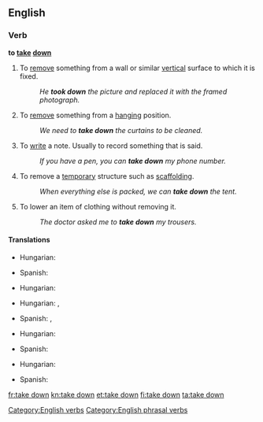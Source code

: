 ==English==

===Verb===

'''to [[take]] [[down]]'''

#To [[remove]] something from a wall or similar [[vertical]] surface to which it is fixed.
#:''He '''took down''' the picture and replaced it with the framed photograph.''
#To [[remove]] something from a [[hanging]] position.
#:''We need to '''take down''' the curtains to be cleaned.''
#To [[write]] a note. Usually to record something that is said.
#:''If you have a pen, you can '''take down''' my phone number.''
#To remove a [[temporary]] structure such as [[scaffolding]].
#:''When everything else is packed, we can '''take down''' the tent.''
#To lower an item of clothing without removing it.
#:''The doctor asked me to '''take down''' my trousers.''

[[Category:English verbs]]
[[Category:English phrasal verbs]]

====Translations====
{{trans-top|remove something from a wall or similar vertical surface to which it is fixed}}
* Hungarian: {{t+|hu|levesz}}
{{trans-mid}}
* Spanish: {{t-|es|descolgar}}
{{trans-bottom}}

{{trans-top|remove something from a hanging position}}
* Hungarian: {{t+|hu|levesz}}
{{trans-mid}}
{{trans-bottom}}

{{trans-top|write a note, usually recording something that is said}}
* Hungarian: {{t+|hu|leír}},  {{t|hu|lejegyez}}
{{trans-mid}}
* Spanish: {{t+|es|anotar}}, {{t+|es|apuntar}}
{{trans-bottom}}

{{trans-top|remove a temporary structure such as scaffolding}}
* Hungarian: {{t|hu|lebont}}
{{trans-mid}}
* Spanish: {{t-|es|desmontar}}
{{trans-bottom}}

{{trans-top|lower an item of clothing without removing it}}
* Hungarian: {{t+|hu|levesz}}
{{trans-mid}}
* Spanish: {{t-|es|bajarse}}
{{trans-bottom}}

[[fr:take down]]
[[kn:take down]]
[[et:take down]]
[[fi:take down]]
[[ta:take down]]